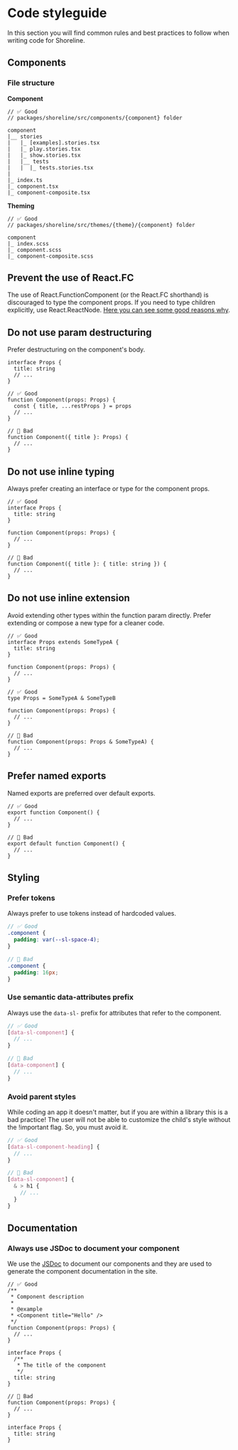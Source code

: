 # Code styleguide

In this section you will find common rules and best practices to follow when writing code for Shoreline.

## Components

### File structure

**Component**

```
// ✅ Good
// packages/shoreline/src/components/{component} folder

component
|__ stories
|   |_ [examples].stories.tsx
|   |_ play.stories.tsx
|   |_ show.stories.tsx
|   |__ tests
|   |  |_ tests.stories.tsx
|
|_ index.ts
|_ component.tsx
|_ component-composite.tsx
```

**Theming**

```
// ✅ Good
// packages/shoreline/src/themes/{theme}/{component} folder

component
|_ index.scss
|_ component.scss
|_ component-composite.scss
```

## Prevent the use of React.FC

The use of React.FunctionComponent (or the React.FC shorthand) is discouraged to type the component props.
If you need to type children explicitly, use React.ReactNode. [Here you can see some good reasons why](https://github.com/facebook/create-react-app/pull/8177).

## Do not use param destructuring

Prefer destructuring on the component's body.

```tsx
interface Props {
  title: string
  // ...
}

// ✅ Good
function Component(props: Props) {
  const { title, ...restProps } = props
  // ...
}

// 🚨 Bad
function Component({ title }: Props) {
  // ...
}
```

## Do not use inline typing

Always prefer creating an interface or type for the component props.

```tsx
// ✅ Good
interface Props {
  title: string
}

function Component(props: Props) {
  // ...
}

// 🚨 Bad
function Component({ title }: { title: string }) {
  // ...
}
```

## Do not use inline extension

Avoid extending other types within the function param directly. Prefer extending or compose a new type for a cleaner code.

```tsx
// ✅ Good
interface Props extends SomeTypeA {
  title: string
}

function Component(props: Props) {
  // ...
}

// ✅ Good
type Props = SomeTypeA & SomeTypeB

function Component(props: Props) {
  // ...
}

// 🚨 Bad
function Component(props: Props & SomeTypeA) {
  // ...
}
```

## Prefer named exports

Named exports are preferred over default exports.

```tsx
// ✅ Good
export function Component() {
  // ...
}

// 🚨 Bad
export default function Component() {
  // ...
}
```

## Styling

### Prefer tokens

Always prefer to use tokens instead of hardcoded values.

```scss
// ✅ Good
.component {
  padding: var(--sl-space-4);
}

// 🚨 Bad
.component {
  padding: 16px;
}
```

### Use semantic data-attributes prefix

Always use the `data-sl-` prefix for attributes that refer to the component.

```scss
// ✅ Good
[data-sl-component] {
  // ...
}

// 🚨 Bad
[data-component] {
  // ...
}
```

### Avoid parent styles

While coding an app it doesn't matter, but if you are within a library this is a bad practice!
The user will not be able to customize the child's style without the !important flag. So, you must avoid it.

```scss
// ✅ Good
[data-sl-component-heading] {
  // ...
}

// 🚨 Bad
[data-sl-component] {
  & > h1 {
    // ...
  }
}
```

## Documentation

### Always use JSDoc to document your component

We use the [JSDoc](https://jsdoc.app/) to document our components and they are used to generate the component documentation in the site.

```tsx
// ✅ Good
/**
 * Component description
 *
 * @example
 * <Component title="Hello" />
 */
function Component(props: Props) {
  // ...
}

interface Props {
  /**
   * The title of the component
   */
  title: string
}

// 🚨 Bad
function Component(props: Props) {
  // ...
}

interface Props {
  title: string
}
```
